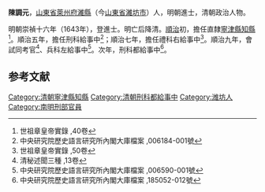 {{Otheruses|陳調元|other=同名的中華民國政治人物、軍事將領}}
'''陳調元'''，[[山東省|山東省]][[萊州府|萊州府]][[濰縣|濰縣]]（今[[山東省|山東省]][[濰坊市|濰坊市]]）人，明朝進士，清朝政治人物。

明朝崇禎十六年（1643年），登進士。明亡后降清。[[順治|順治]]初，擔任直隸[[寧津縣|寧津縣]][[知縣|知縣]]<ref>世祖章皇帝實錄 ,40卷</ref>。順治五年，擔任刑科給事中<ref>中央研究院歷史語言研究所內閣大庫檔案 ,006184-001號</ref>；順治七年，擔任禮科右給事中<ref>世祖章皇帝實錄 ,50卷</ref>。順治九年，會試同考官<ref>清秘述聞三種 ,13卷</ref>、兵科左給事中<ref>中央研究院歷史語言研究所內閣大庫檔案 ,006590-001號</ref>。次年，刑科都給事中<ref>中央研究院歷史語言研究所內閣大庫檔案 ,185052-012號</ref>。

==参考文献==
{{reflist|3}}

{{清朝人物小作品}}
{{崇禎十六年癸未科殿試金榜}}
{{DEFAULTSORT:Chen陳}}
[[Category:清朝寧津縣知縣|Category:清朝寧津縣知縣]]
[[Category:清朝刑科都給事中|Category:清朝刑科都給事中]]
[[Category:潍坊人|Category:潍坊人]]
[[Category:南明刑部官員|Category:南明刑部官員]]